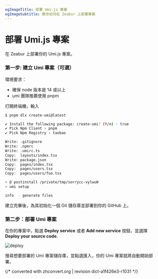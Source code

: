 ```yaml
---
ogImageTitle: 部署 Umi.js 專案
ogImageSubtitle: 教你如何在 Zeabur 上部署專案
---
```


# 部署 Umi.js 專案

在 Zeabur 上部署你的 Umi.js 專案。

### 第一步: 建立 Umi 專案（可選）

環境要求：

- 確保 node 版本是 14 或以上
- umi 團隊推薦使用 pnpm

打開終端機，輸入

```bash
$ pnpm dlx create-umi@latest

✔ Install the following package: create-umi? (Y/n) · true
✔ Pick Npm Client › pnpm
✔ Pick Npm Registry › taobao

Write: .gitignore
Write: .npmrc
Write: .umirc.ts
Copy:  layouts/index.tsx
Write: package.json
Copy:  pages/index.tsx
Copy:  pages/users.tsx
Copy:  pages/users/foo.tsx

> @ postinstall /private/tmp/sorrycc-vylwuW
> umi setup

info  - generate files
```

建立完畢後，為其初始化一個 Git 儲存庫並部署到你的 GitHub 上。

### 第二步：部署 Umi 專案

在你的專案中，點選 **Deploy service** 或者 **Add new service** 按鈕，並選擇 **Deploy your source code**.

![deploy](/framework/deploy.png)

搜尋想要部署的 Umi 專案儲存庫，並點選匯入，你的 Umi 專案就將自動開始部署。

{/* converted with zhconvert.org | revision dict-a1f426e3-r1031 */}
